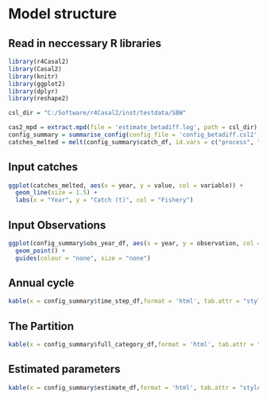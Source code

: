# Model structure {#inputs}

## Read in neccessary R libraries

```r
library(r4Casal2)
library(Casal2)
library(knitr)
library(ggplot2)
library(dplyr)
library(reshape2)
```


```r
csl_dir = "C:/Software/r4Casal2/inst/testdata/SBW"
```
```r
cas2_mpd = extract.mpd(file = 'estimate_betadiff.log', path = csl_dir)
config_summary = summarise_config(config_file = 'config_betadiff.csl2', config_dir = csl_dir)
catches_melted = melt(config_summary$catch_df, id.vars = c("process", "year"))
```



## Input catches

```r
ggplot(catches_melted, aes(x = year, y = value, col = variable)) +
  geom_line(size = 1.5) +
  labs(x = "Year", y = "Catch (t)", col = "Fishery")
```



## Input Observations

```r
ggplot(config_summary$obs_year_df, aes(x = year, y = observation, col = observation, size = active)) +
  geom_point() +
  guides(colour = "none", size = "none")
```



## Annual cycle

```r
kable(x = config_summary$time_step_df,format = 'html', tab.attr = "style='width:100%;'")
```



## The Partition

```r
kable(x = config_summary$full_category_df,format = 'html', tab.attr = "style='width:100%;'")
```



## Estimated parameters

```r
kable(x = config_summary$estimate_df,format = 'html', tab.attr = "style='width:100%;'")
```



